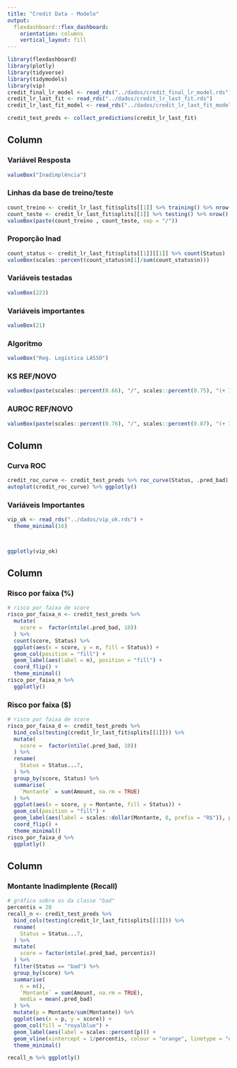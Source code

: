 ```yaml
---
title: "Credit Data - Modelo"
output: 
  flexdashboard::flex_dashboard:
    orientation: columns
    vertical_layout: fill
---
```


```r
library(flexdashboard)
library(plotly)
library(tidyverse)
library(tidymodels)
library(vip)
credit_final_lr_model <- read_rds("../dados/credit_final_lr_model.rds")
credit_lr_last_fit <- read_rds("../dados/credit_lr_last_fit.rds")
credit_lr_last_fit_model <- read_rds("../dados/credit_lr_last_fit_model.rds")

credit_test_preds <- collect_predictions(credit_lr_last_fit)


```

Column {data-width=50}
-----------------------------------------------------------------------


### Variável Resposta

```r
valueBox("Inadimplência")
```

### Linhas da base de treino/teste

```r

count_treino <- credit_lr_last_fit$splits[[1]] %>% training() %>% nrow()
count_teste <- credit_lr_last_fit$splits[[1]] %>% testing() %>% nrow()
valueBox(paste(count_treino , count_teste, sep = "/"))
```

### Proporção Inad

```r
count_status <- credit_lr_last_fit$splits[[1]][[1]] %>% count(Status)
valueBox(scales::percent(count_status$n[1]/sum(count_status$n)))
```



### Variáveis testadas

```r
valueBox(223)
```

### Variáveis importantes

```r
valueBox(21)
```

### Algoritmo

```r
valueBox("Reg. Logística LASSO")
```

### KS REF/NOVO

```r
valueBox(paste(scales::percent(0.66), "/", scales::percent(0.75), "(+ 13%)"), color = "green")
```

### AUROC REF/NOVO

```r
valueBox(paste(scales::percent(0.76), "/", scales::percent(0.87), "(+ 14%)"), color = "green")
```



Column {data-width=300}
-----------------------------------------------------------------------

### Curva ROC

```r
credit_roc_curve <- credit_test_preds %>% roc_curve(Status, .pred_bad)
autoplot(credit_roc_curve) %>% ggplotly()

```

### Variáveis Importantes

```r
vip_ok <- read_rds("../dados/vip_ok.rds") +
  theme_minimal(16)



ggplotly(vip_ok)
```

Column {data-width=300}
-----------------------------------------------------------------------

### Risco por faixa (%)

```r
# risco por faixa de score
risco_por_faixa_n <- credit_test_preds %>%
  mutate(
    score =  factor(ntile(.pred_bad, 10))
  ) %>%
  count(score, Status) %>%
  ggplot(aes(x = score, y = n, fill = Status)) +
  geom_col(position = "fill") +
  geom_label(aes(label = n), position = "fill") +
  coord_flip() +
  theme_minimal() 
risco_por_faixa_n %>%
  ggplotly()
```


### Risco por faixa ($)

```r
# risco por faixa de score
risco_por_faixa_d <- credit_test_preds %>%
  bind_cols(testing(credit_lr_last_fit$splits[[1]])) %>%
  mutate(
    score =  factor(ntile(.pred_bad, 10))
  ) %>%
  rename(
    Status = Status...7,
  ) %>%
  group_by(score, Status) %>%
  summarise(
    `Montante` = sum(Amount, na.rm = TRUE)
  ) %>%
  ggplot(aes(x = score, y = Montante, fill = Status)) +
  geom_col(position = "fill") +
  geom_label(aes(label = scales::dollar(Montante, 0, prefix = "R$")), position = "fill") +
  coord_flip() +
  theme_minimal() 
risco_por_faixa_d %>%
  ggplotly()
```


Column {data-width=300}
-----------------------------------------------------------------------

### Montante Inadimplente (Recall)

```r
# gráfico sobre os da classe "bad"
percentis = 20
recall_n <- credit_test_preds %>%
  bind_cols(testing(credit_lr_last_fit$splits[[1]])) %>%
  rename(
    Status = Status...7,
  ) %>%
  mutate(
    score = factor(ntile(.pred_bad, percentis))
  ) %>%
  filter(Status == "bad") %>%
  group_by(score) %>%
  summarise(
    n = n(),
    `Montante` = sum(Amount, na.rm = TRUE),
    media = mean(.pred_bad)
  ) %>%
  mutate(p = Montante/sum(Montante)) %>%
  ggplot(aes(x = p, y = score)) +
  geom_col(fill = "royalblue") +
  geom_label(aes(label = scales::percent(p))) +
  geom_vline(xintercept = 1/percentis, colour = "orange", linetype = "dashed", size = 1) +
  theme_minimal()

recall_n %>% ggplotly()
```

